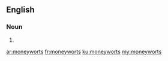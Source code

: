 ==English==

===Noun===
{{head|en}}

# {{plural of|moneywort}}

[[ar:moneyworts]]
[[fr:moneyworts]]
[[ku:moneyworts]]
[[my:moneyworts]]
